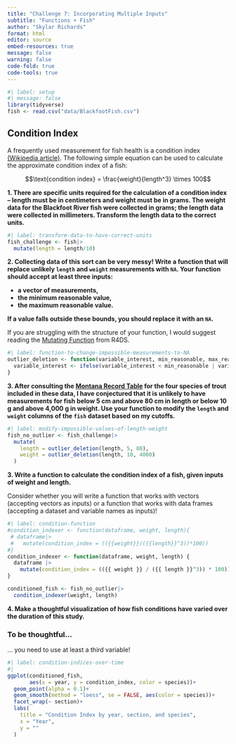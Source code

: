```yaml
---
title: "Challenge 7: Incorporating Multiple Inputs"
subtitle: "Functions + Fish"
author: "Skylar Richards"
format: html
editor: source
embed-resources: true
message: false
warning: false
code-fold: true
code-tools: true
---
```


```r
#| label: setup
#| message: false
library(tidyverse)
fish <- read.csv("data/BlackfootFish.csv")

```

## Condition Index

A frequently used measurement for fish health is a condition index [(Wikipedia article)](https://en.wikipedia.org/wiki/Condition_index_in_fish). The following
simple equation can be used to calculate the approximate condition index of a
fish:

$$\text{condition index} = \frac{weight}{length^3} \times 100$$

**1. There are specific units required for the calculation of a condition index -- length must be in centimeters and weight must be in grams. The weight data for the Blackfoot River fish were collected in grams; the length data were collected in millimeters. Transform the length data to the correct units.**

```r
#| label: transform-data-to-have-correct-units
fish_challenge <- fish|>
  mutate(length = length/10)
```

**2. Collecting data of this sort can be very messy! Write a function that will replace unlikely `length` and `weight` measurements with `NA`. Your function should accept at least three inputs:**

+ **a vector of measurements,**
+ **the minimum reasonable value,**
+ **the maximum reasonable value.**

**If a value falls outside these bounds, you should replace it with an `NA`.**

::: callout-tip
If you are struggling with the structure of your function, I would suggest reading the [Mutating Function](https://r4ds.hadley.nz/functions.html#mutate-functions) from R4DS.
:::

```r
#| label: function-to-change-impossible-measurements-to-NA
outlier_deletion <- function(variable_interest, min_reasonable, max_reasonable) {
  variable_interest <- ifelse(variable_interest < min_reasonable | variable_interest > max_reasonable, NA, variable_interest)
}
```

**3. After consulting the [Montana Record Table](https://fwp.mt.gov/fish/anglingData/records) for the four species of trout included in these data, I have conjectured that it is unlikely to have measurements for fish below 5 cm and above 80 cm in length or below 10 g and above 4,000 g in weight. Use your function to modify the `length` and `weight` columns of the `fish` dataset based on my cutoffs.**

```r
#| label: modify-impossible-values-of-length-weight
fish_no_outlier <- fish_challenge|>
  mutate(
    length = outlier_deletion(length, 5, 80),
    weight = outlier_deletion(length, 10, 4000)
  )
```

**3. Write a function to calculate the condition index of a fish, given inputs of weight and length.**

::: callout-warning
Consider whether you will write a function that works with vectors (accepting
vectors as inputs) or a function that works with data frames (accepting a 
dataset and variable names as inputs)!
:::

```r
#| label: condition-function
#condition_indexer <- function(dataframe, weight, length){
 # dataframe|>
 #   mutate(condition_index = (({{weight}}/({{length}}^3))*100))
#}
condition_indexer <- function(dataframe, weight, length) {
  dataframe |>
    mutate(condition_index = (({{ weight }} / ({{ length }}^3)) * 100))
}

conditioned_fish <- fish_no_outlier|>
  condition_indexer(weight, length)
```

**4. Make a thoughtful visualization of how fish conditions have varied over the duration of this study.**

::: callout-warning
### To be thoughtful...

... you need to use at least a third variable!
:::

```r
#| label: condition-indices-over-time
#| 
ggplot(conditioned_fish,
       aes(x = year, y = condition_index, color = species))+
  geom_point(alpha = 0.1)+
  geom_smooth(method = "loess", se = FALSE, aes(color = species))+
  facet_wrap(~ section)+
  labs(
    title = "Condition Index by year, section, and species",
    x = "Year",
    y = ""
  )
```
